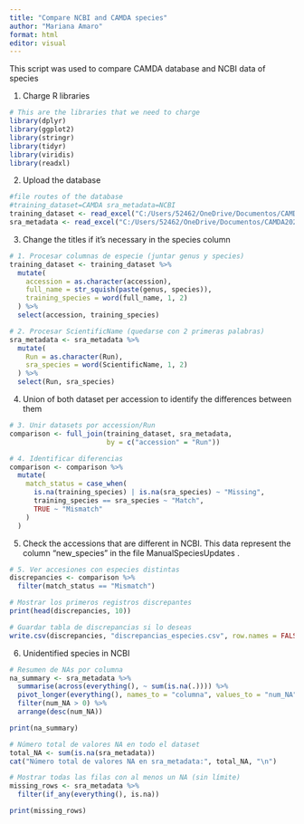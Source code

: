 ---
title: "Compare NCBI and CAMDA species"
author: "Mariana Amaro"
format: html
editor: visual
---

This script was used to compare CAMDA database and NCBI data of species

1.  Charge R libraries

```{r}
# This are the libraries that we need to charge
library(dplyr)
library(ggplot2)
library(stringr)
library(tidyr)
library(viridis)
library(readxl)


```

2.  Upload the database

```{r}
#file routes of the database
#training_dataset=CAMDA sra_metadata=NCBI
training_dataset <- read_excel("C:/Users/52462/OneDrive/Documentos/CAMDA2025/CAMDA25/training_dataset.xlsx")
sra_metadata <- read_excel("C:/Users/52462/OneDrive/Documentos/CAMDA2025/CAMDA25/sra-metadata.xlsx")
```

3.  Change the titles if it's necessary in the species column

```{r}

# 1. Procesar columnas de especie (juntar genus y species)
training_dataset <- training_dataset %>%
  mutate(
    accession = as.character(accession),
    full_name = str_squish(paste(genus, species)),
    training_species = word(full_name, 1, 2)
  ) %>%
  select(accession, training_species)
```

```{r}

# 2. Procesar ScientificName (quedarse con 2 primeras palabras)
sra_metadata <- sra_metadata %>%
  mutate(
    Run = as.character(Run),
    sra_species = word(ScientificName, 1, 2)
  ) %>%
  select(Run, sra_species)
```

4.  Union of both dataset per accession to identify the differences between them

```{r}
# 3. Unir datasets por accession/Run
comparison <- full_join(training_dataset, sra_metadata, 
                        by = c("accession" = "Run"))

# 4. Identificar diferencias
comparison <- comparison %>%
  mutate(
    match_status = case_when(
      is.na(training_species) | is.na(sra_species) ~ "Missing",
      training_species == sra_species ~ "Match",
      TRUE ~ "Mismatch"
    )
  )
```

5.   Check the accessions that are different in NCBI. This data represent the column "new_species" in the file ManualSpeciesUpdates .

```{R}
# 5. Ver accesiones con especies distintas
discrepancies <- comparison %>%
  filter(match_status == "Mismatch")

# Mostrar los primeros registros discrepantes
print(head(discrepancies, 10))

# Guardar tabla de discrepancias si lo deseas
write.csv(discrepancies, "discrepancias_especies.csv", row.names = FALSE)

```

6.  Unidentified species in NCBI

```{r}
# Resumen de NAs por columna
na_summary <- sra_metadata %>%
  summarise(across(everything(), ~ sum(is.na(.)))) %>%
  pivot_longer(everything(), names_to = "columna", values_to = "num_NA") %>%
  filter(num_NA > 0) %>%
  arrange(desc(num_NA))

print(na_summary)

# Número total de valores NA en todo el dataset
total_NA <- sum(is.na(sra_metadata))
cat("Número total de valores NA en sra_metadata:", total_NA, "\n")

# Mostrar todas las filas con al menos un NA (sin límite)
missing_rows <- sra_metadata %>%
  filter(if_any(everything(), is.na))

print(missing_rows)


```
